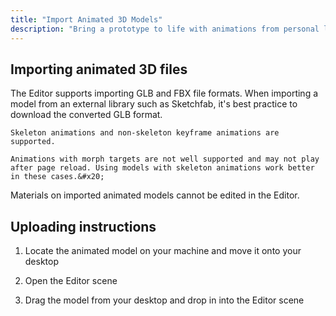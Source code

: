 ```yaml
---
title: "Import Animated 3D Models"
description: "Bring a prototype to life with animations from personal libraries or external sources."
---
```


## Importing animated 3D files

<AccordionGroup>
  <Accordion title="Supported file formats" defaultOpen={false}>
    The Editor supports importing GLB and FBX file formats. When importing a model from an external library such as Sketchfab, it's best practice to download the converted GLB format.

    Skeleton animations and non-skeleton keyframe animations are supported.

    Animations with morph targets are not well supported and may not play after page reload. Using models with skeleton animations work better in these cases.&#x20;
  </Accordion>

  <Accordion title="Editing materials" defaultOpen={false}>
    Materials on imported animated models cannot be edited in the Editor.
  </Accordion>
</AccordionGroup>

## Uploading instructions

1. Locate the animated model on your machine and move it onto your desktop

2. Open the Editor scene&#x20;

3. Drag the model from your desktop and drop in into the Editor scene